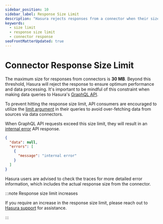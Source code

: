 ```yaml
---
sidebar_position: 10
sidebar_label: Response Size Limit
description: "Hasura rejects responses from a connector when their size exceeds a certain limit"
keywords:
  - size limit
  - response size limit
  - connector response
seoFrontMatterUpdated: true
---
```


# Connector Response Size Limit

The maximum size for responses from connectors is **30 MB**. Beyond this threshold, Hasura will reject the
response to ensure optimum performance and data processing. It's important to be mindful of this constraint when making
data queries to Hasura's [GraphQL API](/graphql-api/overview/).

To prevent hitting the response size limit, API consumers are encouraged to utilize the
[limit argument](/graphql-api/queries/pagination#limit-results) in their queries to avoid over-fetching data from
sources via data connectors.

When GraphQL API requests exceed this size limit, they will result in an
[internal error](/graphql-api/errors#internal-errors) API response.

```json
{
  "data": null,
  "errors": [
    {
      "message": "internal error"
    }
  ]
}
```

Hasura users are advised to check the traces for more detailed error information, which includes the actual response
size from the connector.

:::note Response size limit increases

If you require an increase in the response size limit, please reach out to [Hasura support](https://hasura.io/help/) for
assistance.

:::
